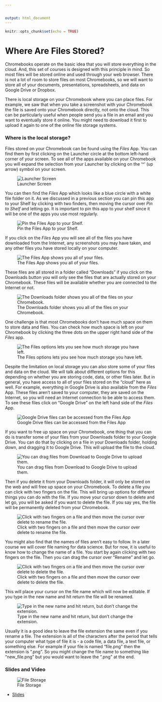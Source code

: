 ```yaml
---


output: html_document
---
```


```r
knitr::opts_chunk$set(echo = TRUE)
```

# Where Are Files Stored?

Chromebooks operate on the basic idea that you will store everything in the cloud. And, this set of courses is designed with this principle in mind. So most files will be stored online and used through your web browser. There is not a lot of room to store files on most Chromebooks, so we will want to store all of your documents, presentations, spreadsheets, and data on Google Drive or Dropbox.

There is local storage on your Chromebook where you can place files. For example, we saw that when you take a screenshot with your Chromebook the file is saved onto your Chromebook directly, not onto the cloud. This can be particularly useful when people send you a file in an email and you want to eventually store it online. You might need to download it first to upload it again to one of the online file storage systems.

### Where is the local storage?

Files stored on your Chromebook can be found using the _Files_ App.
You can find them by first clicking on the Launcher circle at the bottom left-hand corner of your screen. To see all of the apps available on your Chromebook you will expand the selection from your Launcher by clicking on the '^' (up arrow) symbol on your screen.


![Launcher Screen](https://docs.google.com/presentation/d/1k9e4UEhxg63DWSFkV71u1ewQQe-4DopdXAMG35O0hkc/export/png?id=1k9e4UEhxg63DWSFkV71u1ewQQe-4DopdXAMG35O0hkc&pageid=g3a97bbb8d6_0_12)

You can then find the _Files_ App which looks like a blue circle with a white file folder on it. As we discussed in a previous section you can pin this app to your Shelf by clicking with two finders, then moving the cursor over _Pin to Shelf_ and letting go. It is important to pin this app to your shelf since it will be one of the apps you use most regularly.



![Pin the Files App to your Shelf.](https://docs.google.com/presentation/d/1k9e4UEhxg63DWSFkV71u1ewQQe-4DopdXAMG35O0hkc/export/png?id=1k9e4UEhxg63DWSFkV71u1ewQQe-4DopdXAMG35O0hkc&pageid=g3a97bbb8d6_0_93)


If you click on the _Files_ App you will see all of the files you have downloaded from the Internet, any screenshots you may have taken, and any other files you have stored locally on your computer.


![The Files App shows you all of your files.](https://docs.google.com/presentation/d/1k9e4UEhxg63DWSFkV71u1ewQQe-4DopdXAMG35O0hkc/export/png?id=1k9e4UEhxg63DWSFkV71u1ewQQe-4DopdXAMG35O0hkc&pageid=g3a97bbbaae_0_0)

These files are all stored in a folder called "Downloads" if you click on the Downloads button you will only see the files that are actually stored on your Chromebook. These files will be available whether you are connected to the Internet or not.


![The Downloads folder shows you all of the files on your Chromebook.](https://docs.google.com/presentation/d/1k9e4UEhxg63DWSFkV71u1ewQQe-4DopdXAMG35O0hkc/export/png?id=1k9e4UEhxg63DWSFkV71u1ewQQe-4DopdXAMG35O0hkc&pageid=g3a97bbbaae_0_6)


One challenge is that most Chromebooks don't have much space on them to store data and files. You can check how much space is left on your Chromebook by clicking the three dots on the upper right hand side of the _Files_ app.


![The Files options lets you see how much storage you have left.](https://docs.google.com/presentation/d/1k9e4UEhxg63DWSFkV71u1ewQQe-4DopdXAMG35O0hkc/export/png?id=1k9e4UEhxg63DWSFkV71u1ewQQe-4DopdXAMG35O0hkc&pageid=g3a97bbbaae_0_66)


Despite the limitation on local storage you can also store some of your files and data on the cloud. We will talk about different options for this depending on whether you are storing code, data, or other files later. But in general, you have access to all of your files stored on the "cloud" here as well. For example, everything in Google Drive is also available from the _Files_ App. These files aren't saved to your computer, they are saved on the Internet, so you will need an Internet connection to be able to access them. To see these files click on "Google Drive" on the left hand side of the _Files_ App.


![Google Drive files can be accessed from the Files App](https://docs.google.com/presentation/d/1k9e4UEhxg63DWSFkV71u1ewQQe-4DopdXAMG35O0hkc/export/png?id=1k9e4UEhxg63DWSFkV71u1ewQQe-4DopdXAMG35O0hkc&pageid=g3a97bbbaae_0_15)

If you want to free up space on your Chromebook, one thing that you can do is transfer some of your files from your Downloads folder to your Google Drive. You can do that by clicking on a file in your Downloads folder, holding down, and dragging it to Google Drive. This will upload the file to the cloud.


![You can drag files from Download to Google Drive to upload them.](https://docs.google.com/presentation/d/1k9e4UEhxg63DWSFkV71u1ewQQe-4DopdXAMG35O0hkc/export/png?id=1k9e4UEhxg63DWSFkV71u1ewQQe-4DopdXAMG35O0hkc&pageid=g3a97bbbaae_0_24)

 Then if you delete it from your Downloads folder, it will only be stored on the web and will free up space on your Chromebook. To delete a file you can click with two fingers on the file. This will bring up options for different things you can do with the file. If you move your cursor down to delete and let go, you will be asked if you want to delete the file. If you say yes, the file will be permanently deleted from your Chromebook.



![Click with two fingers on a file and then move the cursor over delete to rename the file. ](https://docs.google.com/presentation/d/1k9e4UEhxg63DWSFkV71u1ewQQe-4DopdXAMG35O0hkc/export/png?id=1k9e4UEhxg63DWSFkV71u1ewQQe-4DopdXAMG35O0hkc&pageid=g3a97bbbaae_0_38)

You might also find that the names of files aren't easy to follow. In a later course we will cover file naming for data science. But for now, it is useful to know how to change the name of a file. You start by again clicking with two fingers on the file. Then you can drag the cursor over "Rename" and let go.



![Click with two fingers on a file and then move the cursor over delete to delete the file. ](https://docs.google.com/presentation/d/1k9e4UEhxg63DWSFkV71u1ewQQe-4DopdXAMG35O0hkc/export/png?id=1k9e4UEhxg63DWSFkV71u1ewQQe-4DopdXAMG35O0hkc&pageid=g3a97bbbaae_0_49)

This will place your cursor on the file name which will now be editable. If you type in the new name and hit return the file will be renamed.


![Type in the new name and hit return, but don't change the extension.](https://docs.google.com/presentation/d/1k9e4UEhxg63DWSFkV71u1ewQQe-4DopdXAMG35O0hkc/export/png?id=1k9e4UEhxg63DWSFkV71u1ewQQe-4DopdXAMG35O0hkc&pageid=g3a97bbbaae_0_61)

Usually it is a good idea to leave the file extension the same even if you rename a file. The extension is all of the characters after the period that tells your computer what type of file it is - a code file, a data file, a text file, or something else. For example if your file is named "file.png" then the extension is ".png". So you might change the file name to something like "new_file.png" but you would want to leave the ".png" at the end.


### Slides and Video

![File Storage](https://www.youtube.com/watch?v=6V0MNlMYlg0)

* [Slides](https://docs.google.com/presentation/d/1k9e4UEhxg63DWSFkV71u1ewQQe-4DopdXAMG35O0hkc/edit?usp=sharing)
